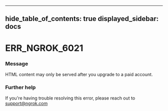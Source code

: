 

---
hide_table_of_contents: true
displayed_sidebar: docs
---


# ERR_NGROK_6021

### Message
HTML content may only be served after you upgrade to a paid account.

<ErrorDetails />



### Further help
If you're having trouble resolving this error, please reach out to [support@ngrok.com](mailto:support@ngrok.com?subject=Help%20with%20ERR_NGROK_6021)


